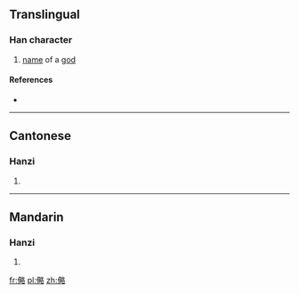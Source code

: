 ==Translingual==

===Han character===
{{Han char|rn=9|rad=人|as=11|sn=13|four=|canj=人田竹口 (OWHR)|ids=⿰[[亻]][[略]]}}

# [[name]] of a [[god]]

====References====
* {{Han ref|kx=0114.210|hdz=10211.020|uh=347C|ud=13436}}

----

==Cantonese==

===Hanzi===
{{yue-hanzi|jyut=[[loek6]]|y=leuk6}}

# {{defn|lang=yue|sort=人11}}

----

==Mandarin==

===Hanzi===
{{cmn-hanzi|pin=[[lüè]] ([[lüe4]])|wg=<sup>4</sup>}}

# {{defn|lang=cmn|sort=人11}}

[[fr:㑼]]
[[pl:㑼]]
[[zh:㑼]]